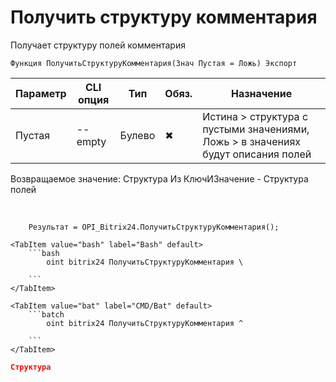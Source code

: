 ﻿---
sidebar_position: 9
description: Получить структуру комментария и другие функции для работы с Bitrix24 в Открытом пакете интеграций - бесплатной open-source библиотеке интеграций для 1С:Предприятие 8, OneScript и CLI
keywords: [1C, 1С, 1С:Предприятие, 1С:Предприятие 8.3, API, Интеграция, Сервисы, Обмен, OneScript, CLI, Bitrix24]
---


# Получить структуру комментария
 Получает структуру полей комментария



`Функция ПолучитьСтруктуруКомментария(Знач Пустая = Ложь) Экспорт`

  | Параметр | CLI опция | Тип | Обяз. | Назначение |
  |-|-|-|-|-|
  | Пустая | --empty | Булево | &#x2716; | Истина > структура с пустыми значениями, Ложь > в значениях будут описания полей |

  
  Возвращаемое значение:   Структура Из КлючИЗначение - Структура полей

<br/>




```bsl title="Пример использования для 1С:Предприятие/OneScript"
    Результат = OPI_Bitrix24.ПолучитьСтруктуруКомментария();
```
    

 <Tabs>
  
    <TabItem value="bash" label="Bash" default>
        ```bash
            oint bitrix24 ПолучитьСтруктуруКомментария \
              
        ```
    </TabItem>
  
    <TabItem value="bat" label="CMD/Bat" default>
        ```batch
            oint bitrix24 ПолучитьСтруктуруКомментария ^
              
        ```
    </TabItem>
</Tabs>


```json title="Результат"
Структура
```
